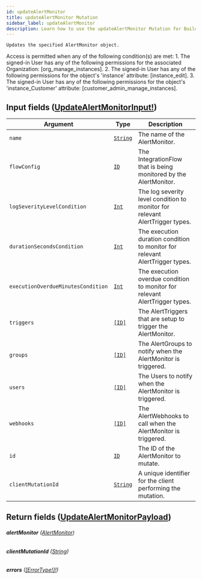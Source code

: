 ```yaml
---
id: updateAlertMonitor
title: updateAlertMonitor Mutation
sidebar_label: updateAlertMonitor
description: Learn how to use the updateAlertMonitor Mutation for Builder's API.
---
```


    Updates the specified AlertMonitor object.

Access is permitted when any of the following condition(s) are met: 1. The signed-in User has any of the following permissions for the associated Organization: [org_manage_instances]. 2. The signed-in User has any of the following permissions for the object's 'instance' attribute: [instance_edit]. 3. The signed-in User has any of the following permissions for the object's 'instance_Customer' attribute: [customer_admin_manage_instances].

## Input fields ([UpdateAlertMonitorInput!](/docs/composer/builder/api/schema/input_object/UpdateAlertMonitorInput.mdx))

| Argument                           | Type                                     | Description                                                                  |
| ---------------------------------- | ---------------------------------------- | ---------------------------------------------------------------------------- |
| `name`                             | [`String`](/docs/composer/builder/api/schema/scalar/String.mdx) | The name of the AlertMonitor.                                                |
| `flowConfig`                       | [`ID`](/docs/composer/builder/api/schema/scalar/ID.mdx)         | The IntegrationFlow that is being monitored by the AlertMonitor.             |
| `logSeverityLevelCondition`        | [`Int`](/docs/composer/builder/api/schema/scalar/Int.mdx)       | The log severity level condition to monitor for relevant AlertTrigger types. |
| `durationSecondsCondition`         | [`Int`](/docs/composer/builder/api/schema/scalar/Int.mdx)       | The execution duration condition to monitor for relevant AlertTrigger types. |
| `executionOverdueMinutesCondition` | [`Int`](/docs/composer/builder/api/schema/scalar/Int.mdx)       | The execution overdue condition to monitor for relevant AlertTrigger types.  |
| `triggers`                         | [`[ID]`](/docs/composer/builder/api/schema/scalar/ID.mdx)       | The AlertTriggers that are setup to trigger the AlertMonitor.                |
| `groups`                           | [`[ID]`](/docs/composer/builder/api/schema/scalar/ID.mdx)       | The AlertGroups to notify when the AlertMonitor is triggered.                |
| `users`                            | [`[ID]`](/docs/composer/builder/api/schema/scalar/ID.mdx)       | The Users to notify when the AlertMonitor is triggered.                      |
| `webhooks`                         | [`[ID]`](/docs/composer/builder/api/schema/scalar/ID.mdx)       | The AlertWebhooks to call when the AlertMonitor is triggered.                |
| `id`                               | [`ID`](/docs/composer/builder/api/schema/scalar/ID.mdx)         | The ID of the AlertMonitor to mutate.                                        |
| `clientMutationId`                 | [`String`](/docs/composer/builder/api/schema/scalar/String.mdx) | A unique identifier for the client performing the mutation.                  |

## Return fields ([UpdateAlertMonitorPayload](/docs/composer/builder/api/schema/object/UpdateAlertMonitorPayload.mdx))

###### <b>alertMonitor</b> ([AlertMonitor](/docs/composer/builder/api/schema/object/AlertMonitor.mdx))

###### <b>clientMutationId</b> ([String](/docs/composer/builder/api/schema/scalar/String.mdx))

###### <b>errors</b> ([[ErrorType!]!](/docs/composer/builder/api/schema/object/ErrorType.mdx))
